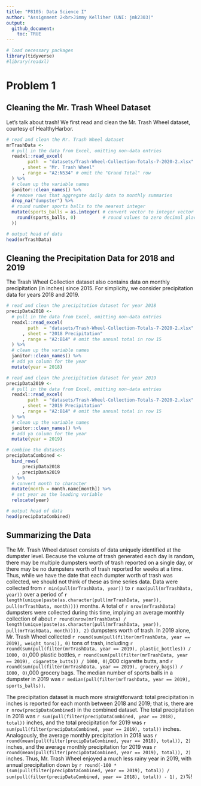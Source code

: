 ```yaml
---
title: "P8105: Data Science I"
author: "Assignment 2<br>Jimmy Kelliher (UNI: jmk2303)"
output:
  github_document:
    toc: TRUE
---
```


<!------------------------------------------------------------------------------------------
Preamble
------------------------------------------------------------------------------------------->

```r
# load necessary packages
library(tidyverse)
#library(readxl)
```

<!------------------------------------------------------------------------------------------
Problem 1
------------------------------------------------------------------------------------------->

# Problem 1

## Cleaning the Mr. Trash Wheel Dataset

Let's talk about trash! We first read and clean the Mr. Trash Wheel dataset, courtesy of HealthyHarbor.

```r
# read and clean the Mr. Trash Wheel dataset
mrTrashData <-
  # pull in the data from Excel, omitting non-data entries
  readxl::read_excel(
        path  = "datasets/Trash-Wheel-Collection-Totals-7-2020-2.xlsx"
      , sheet = "Mr. Trash Wheel"
      , range = "A2:N534" # omit the "Grand Total" row
  ) %>% 
  # clean up the variable names
  janitor::clean_names() %>%
  # remove rows that aggregate daily data to monthly summaries
  drop_na("dumpster") %>%
  # round number sports balls to the nearest integer
  mutate(sports_balls = as.integer( # convert vector to integer vector
    round(sports_balls, 0)          # round values to zero decimal places
  ))

# output head of data
head(mrTrashData)
```

## Cleaning the Precipitation Data for 2018 and 2019

The Trash Wheel Collection dataset also contains data on monthly precipitation (in inches) since 2015. For simplicity, we consider precipitation data for years 2018 and 2019.

```r
# read and clean the precipitation dataset for year 2018
precipData2018 <-
  # pull in the data from Excel, omitting non-data entries
  readxl::read_excel(
        path  = "datasets/Trash-Wheel-Collection-Totals-7-2020-2.xlsx"
      , sheet = "2018 Precipitation"
      , range = "A2:B14" # omit the annual total in row 15
  ) %>% 
  # clean up the variable names
  janitor::clean_names() %>% 
  # add ya column for the year
  mutate(year = 2018)

# read and clean the precipitation dataset for year 2019
precipData2019 <-
  # pull in the data from Excel, omitting non-data entries
  readxl::read_excel(
        path  = "datasets/Trash-Wheel-Collection-Totals-7-2020-2.xlsx"
      , sheet = "2019 Precipitation"
      , range = "A2:B14" # omit the annual total in row 15
  ) %>% 
  # clean up the variable names
  janitor::clean_names() %>% 
  # add ya column for the year
  mutate(year = 2019)

# combine the datasets
precipDataCombined <-
  bind_rows(
      precipData2018
    , precipData2019
  ) %>%
  # convert month to character
  mutate(month = month.name[month]) %>% 
  # set year as the leading variable
  relocate(year)

# output head of data
head(precipDataCombined)
```

## Summarizing the Data

The Mr. Trash Wheel dataset consists of data uniquely identified at the dumpster level. Because the volume of trash generated each day is random, there may be multiple dumpsters worth of trash reported on a single day, or there may be no dumpsters worth of trash reported for weeks at a time. Thus, while we have the date that each dumpter worth of trash was collected, we should not think of these as time series data. Data were collected from `r min(pull(mrTrashData, year))` to `r max(pull(mrTrashData, year))` over a period of `r length(unique(paste(as.character(pull(mrTrashData, year)),  pull(mrTrashData, month))))` months. A total of `r nrow(mrTrashData)` dumpsters were collected during this time, implying an average monthly collection of about `r round(nrow(mrTrashData) / length(unique(paste(as.character(pull(mrTrashData, year)),  pull(mrTrashData, month)))), 2)` dumpsters worth of trash. In 2019 alone, Mr. Trash Wheel collected `r round(sum(pull(filter(mrTrashData, year == 2019), weight_tons)), 0)` tons of trash, including `r round(sum(pull(filter(mrTrashData, year == 2019), plastic_bottles)) / 1000, 0)`,000 plastic bottles, `r round(sum(pull(filter(mrTrashData, year == 2019), cigarette_butts)) / 1000, 0)`,000 cigarette butts, and `r round(sum(pull(filter(mrTrashData, year == 2019), grocery_bags)) / 1000, 0)`,000 grocery bags. The median number of sports balls in a dumpster in 2019 was `r median(pull(filter(mrTrashData, year == 2019), sports_balls))`.

The precipitation dataset is much more straightforward: total precipitation in inches is reported for each month between 2018 and 2019; that is, there are `r nrow(precipDataCombined)` in the combined dataset. The total precipitation in 2018 was `r sum(pull(filter(precipDataCombined, year == 2018), total))` inches, and the total precipitation for 2019 was `r sum(pull(filter(precipDataCombined, year == 2019), total))` inches. Analogously, the average monthly precipitation in 2018 was `r round(mean(pull(filter(precipDataCombined, year == 2018), total)), 2)` inches, and the average monthly precipitation for 2019 was `r round(mean(pull(filter(precipDataCombined, year == 2019), total)), 2)` inches. Thus, Mr. Trash Wheel enjoyed a much less rainy year in 2019, with annual precipitation down by `r round(-100 * (sum(pull(filter(precipDataCombined, year == 2019), total)) / sum(pull(filter(precipDataCombined, year == 2018), total)) - 1), 2)`%!